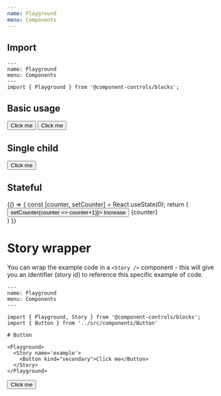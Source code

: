 ```yaml
---
name: Playground
menu: Components
---
```


## Import

```js:title=playground.mdx
---
name: Playground
menu: Components
---
import { Playground } from '@component-controls/blocks';

```

## Basic usage

<Playground>
  <Button>Click me</Button>
  <Button kind="secondary">Click me</Button>
</Playground>

## Single child

<Playground>
  <Button>Click me</Button>
</Playground>



## Stateful

<Playground>
  {() => {
    const [counter, setCounter] = React.useState(0);
    return (
      <div>
        <Button onClick={() => setCounter(counter => counter+1)}>
          Increase
        </Button>
        <text style={{ marginLeft : 20 }}>{counter}</text>
      </div>
    )
  }}
</Playground>

# Story wrapper

You can wrap the example code in a `<Story />` component - this will give you an identifier (story id) to reference this specific example of code.

```js:title=playground.mdx
---
name: Playground
menu: Components
---

import { Playground, Story } from '@component-controls/blocks';
import { Button } from '../src/components/Button'

# Button

<Playground>
  <Story name='example'>
    <Button kind="secondary">Click me</Button>
  </Story>  
</Playground>
```

<Playground>
  <Story name='example'>
    <Button kind="secondary">Click me</Button>
  </Story>  
</Playground>